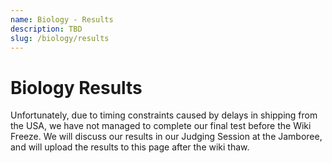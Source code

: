 ```yaml
---
name: Biology - Results
description: TBD
slug: /biology/results
---
```


# Biology Results

Unfortunately, due to timing constraints caused by delays in shipping from the USA, we have not managed to complete our final test before the Wiki Freeze. We will discuss our results in our Judging Session at the Jamboree, and will upload the results to this page after the wiki thaw.
